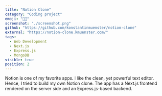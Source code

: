```yaml
---
title: "Notion Clone"
category: "Coding project"
emoji: "👨‍💻"
screenshot: "./screenshot.png"
github: "https://github.com/konstantinmuenster/notion-clone"
external: "https://notion-clone.kmuenster.com/"
tags:
  - Web Development
  - Next.js
  - Express.js
  - MongoDB
visible: true
position: 2
---
```


Notion is one of my favorite apps. I like the clean, yet powerful text editor. Hence, I tried to build my own Notion clone. The app has a Next.js frontend rendered on the server side and an Express.js-based backend.